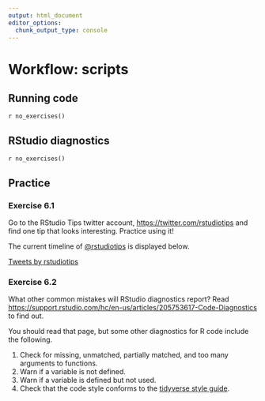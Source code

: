 ```yaml
---
output: html_document
editor_options:
  chunk_output_type: console
---
```


# Workflow: scripts {#workflow-scripts}

## Running code

`r no_exercises()`

## RStudio diagnostics

`r no_exercises()`

## Practice

### Exercise 6.1 {.unnumbered .exercise data-number="6.1"}

<div class="question">

Go to the RStudio Tips twitter account, <https://twitter.com/rstudiotips> and find one tip that looks interesting. 
Practice using it!

</div>

<div class="answer">

The current timeline of [\@rstudiotips](https://twitter.com/rstudiotips) is displayed below.

<a class="twitter-timeline" href="https://twitter.com/rstudiotips?ref_src=twsrc%5Etfw"> Tweets by rstudiotips</a> 
<script async src="https://platform.twitter.com/widgets.js" charset="utf-8"></script>

</div>

### Exercise 6.2 {.unnumbered .exercise data-number="6.2"}

<div class="question">

What other common mistakes will RStudio diagnostics report?
Read <https://support.rstudio.com/hc/en-us/articles/205753617-Code-Diagnostics> to find out.

</div>

<div class="answer">

You should read that page, but some other diagnostics for R code include the following.

1.  Check for missing, unmatched, partially matched, and too many arguments to functions.
1.  Warn if a variable is not defined.
1.  Warn if a variable is defined but not used.
1.  Check that the code style conforms to the [tidyverse style guide](http://adv-r.had.co.nz/Style.html).

</div>
